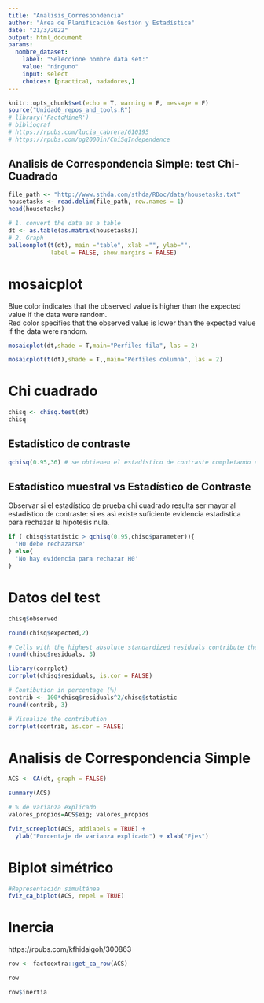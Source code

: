 ```yaml
---
title: "Analisis_Correspondencia"
author: "Área de Planificación Gestión y Estadística"
date: "21/3/2022"
output: html_document
params:
  nombre_dataset:
    label: "Seleccione nombre data set:"
    value: "ninguno"
    input: select
    choices: [practica1, nadadores,]
---
```

```r
knitr::opts_chunk$set(echo = T, warning = F, message = F)
source("Unidad0_repos_and_tools.R")
# library('FactoMineR')
# bibliograf
# https://rpubs.com/lucia_cabrera/610195
# https://rpubs.com/pg2000in/ChiSqIndependence

```

## Analisis de Correspondencia Simple: test Chi-Cuadrado

```r
file_path <- "http://www.sthda.com/sthda/RDoc/data/housetasks.txt"
housetasks <- read.delim(file_path, row.names = 1)
head(housetasks)
```

```r
# 1. convert the data as a table
dt <- as.table(as.matrix(housetasks))
# 2. Graph
balloonplot(t(dt), main ="table", xlab ="", ylab="",
            label = FALSE, show.margins = FALSE)
```

# mosaicplot

Blue color indicates that the observed value is higher than the expected value if the data were random.    
Red color specifies that the observed value is lower than the expected value if the data were random.    

```r
mosaicplot(dt,shade = T,main="Perfiles fila", las = 2)
```


```r
mosaicplot(t(dt),shade = T,,main="Perfiles columna", las = 2)
```
# Chi cuadrado

```r
chisq <- chisq.test(dt)
chisq
```
## Estadístico de contraste

```r
qchisq(0.95,36) # se obtienen el estadístico de contraste completando el nivel de no rechazo (1-alfa) y los grados de libertd
```

## Estadístico muestral vs Estadístico de Contraste

Observar si el estadístico de prueba chi cuadrado resulta ser mayor al estadístico de contraste: si es asì existe suficiente evidencia estadística para rechazar la hipótesis nula.   

```r
if ( chisq$statistic > qchisq(0.95,chisq$parameter)){
  'H0 debe rechazarse'
} else{
  'No hay evidencia para rechazar H0'
}
```

# Datos del test

```r
chisq$observed
```


```r
round(chisq$expected,2)
```

```r
# Cells with the highest absolute standardized residuals contribute the most to the total Chi-square score.
round(chisq$residuals, 3)
```

```r
library(corrplot)
corrplot(chisq$residuals, is.cor = FALSE)
```

```r
# Contibution in percentage (%)
contrib <- 100*chisq$residuals^2/chisq$statistic
round(contrib, 3)
```

```r
# Visualize the contribution
corrplot(contrib, is.cor = FALSE)
```

# Analisis de Correspondencia Simple

```r
ACS <- CA(dt, graph = FALSE)
```

```r
summary(ACS)
```
  

```r
# % de varianza explicado 
valores_propios=ACS$eig; valores_propios
```


```r
fviz_screeplot(ACS, addlabels = TRUE) +
  ylab("Porcentaje de varianza explicado") + xlab("Ejes")
```

# Biplot simétrico

```r
#Representación simultánea
fviz_ca_biplot(ACS, repel = TRUE)
```

# Inercia

https://rpubs.com/kfhidalgoh/300863 

```r
row <- factoextra::get_ca_row(ACS)
```

```r
row
```

```r
row$inertia
```
